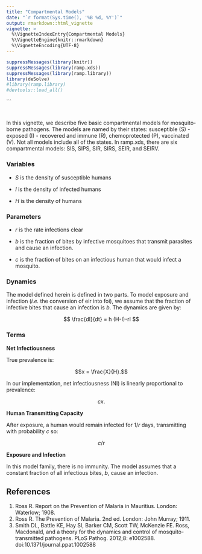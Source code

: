 ```yaml
---
title: "Compartmental Models"
date: "`r format(Sys.time(), '%B %d, %Y')`"
output: rmarkdown::html_vignette 
vignette: >
  %\VignetteIndexEntry{Compartmental Models}
  %\VignetteEngine{knitr::rmarkdown}
  %\VignetteEncoding{UTF-8}
---
```

  
```r
suppressMessages(library(knitr))
suppressMessages(library(ramp.xds))
suppressMessages(library(ramp.library))
library(deSolve)
#library(ramp.library)
#devtools::load_all()
```
```

#  

In this vignette, we describe five basic compartmental models for mosquito-borne pathogens. The models are named by their states: susceptible (S) - exposed (I) - recovered and immune (R), chemoprotected (P), vaccinated (V). Not all models include all of the states. In ramp.xds, there are six compartmental models: SIS, SIPS, SIR, SIRS, SEIR, and SEIRV.
  
### Variables

+ $S$ is the density of susceptible humans

+ $I$ is the density of infected humans

+ $H$ is the density of humans

### Parameters

+ $r$ is the rate infections clear

+ $b$ is the fraction of bites by infective mosquitoes that transmit parasites and cause an infection. 

+ $c$ is the fraction of bites on an infectious human that would infect a mosquito. 

### Dynamics

The model defined herein is defined in two parts. To model exposure and infection (*i.e.* the conversion of eir into foi), we assume that the fraction of infective bites that cause an infection is $b$. The dynamics are given by: 

$$
\frac{dI}{dt} = h (H-I)-rI
$$

### Terms 

**Net Infectiousness**

True prevalence is:

$$x = \frac{X}{H}.$$ 

In our implementation, net infectiousness (NI) is linearly proportional to prevalence:

$$c x.$$

**Human Transmitting Capacity**

After exposure, a human would remain infected for $1/r$ days, transmitting with probability $c$ so:

$$c/r$$

**Exposure and Infection**

In this model family, there is no immunity. The model assumes that a constant fraction of all infectious bites, $b$, cause an infection. 



## References

1. Ross R. Report on the Prevention of Malaria in Mauritius. London: Waterlow; 1908.
2. Ross R. The Prevention of Malaria. 2nd ed. London: John Murray; 1911.
3. Smith DL, Battle KE, Hay SI, Barker CM, Scott TW, McKenzie FE. Ross, Macdonald, and a theory for the dynamics and control of mosquito-transmitted pathogens. PLoS Pathog. 2012;8: e1002588. doi:10.1371/journal.ppat.1002588

